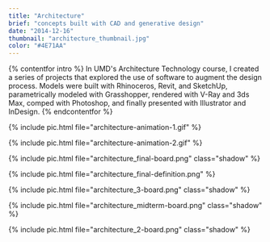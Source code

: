 ```yaml
---
title: "Architecture"
brief: "concepts built with CAD and generative design"
date: "2014-12-16"
thumbnail: "architecture_thumbnail.jpg"
color: "#4E71AA"
---
```


{% contentfor intro %}
In UMD's Architecture Technology course, I created a series of projects that explored the use of software to augment the design process. Models were built with Rhinoceros, Revit, and SketchUp, parametrically modeled with Grasshopper, rendered with V-Ray and 3ds Max, comped with Photoshop, and finally presented with Illustrator and InDesign.
{% endcontentfor %}


{% include pic.html file="architecture-animation-1.gif" %}

{% include pic.html file="architecture-animation-2.gif" %}

{% include pic.html file="architecture_final-board.png" class="shadow" %}

{% include pic.html file="architecture_final-definition.png" %}

{% include pic.html file="architecture_3-board.png" class="shadow" %}

{% include pic.html file="architecture_midterm-board.png" class="shadow" %}

{% include pic.html file="architecture_2-board.png" class="shadow" %}
